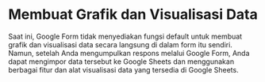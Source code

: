 # Membuat Grafik dan Visualisasi Data

Saat ini, Google Form tidak menyediakan fungsi default untuk membuat grafik dan visualisasi data secara langsung di dalam form itu sendiri. Namun, setelah Anda mengumpulkan respons melalui Google Form, Anda dapat mengimpor data tersebut ke Google Sheets dan menggunakan berbagai fitur dan alat visualisasi data yang tersedia di Google Sheets. 